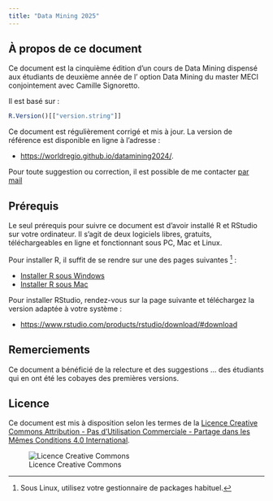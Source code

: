 ```yaml
---
title: "Data Mining 2025"
---
```


## À propos de ce document {.unnumbered}

Ce document est la cinquième édition d'un cours de Data Mining dispensé aux étudiants de deuxième année de l' option Data Mining du master MECI conjointement avec Camille Signoretto. 

Il est basé sur :

```r
R.Version()[["version.string"]]
```


Ce document est régulièrement corrigé et mis à jour. La version de référence est disponible en ligne à l'adresse :

-   <https://worldregio.github.io/datamining2024/>.

Pour toute suggestion ou correction, il est possible de me contacter [par mail](mailto:claude.grasland@parisgeo.cnrs.fr)

## Prérequis {.unnumbered}

Le seul prérequis pour suivre ce document est d'avoir installé R et RStudio sur votre ordinateur. Il s'agit de deux logiciels libres, gratuits, téléchargeables en ligne et fonctionnant sous PC, Mac et Linux.

Pour installer R, il suffit de se rendre sur une des pages suivantes [^1] :

[^1]: Sous Linux, utilisez votre gestionnaire de packages habituel.

-   [Installer R sous Windows](https://cloud.r-project.org/bin/windows/base/)
-   [Installer R sous Mac](https://cloud.r-project.org/bin/macosx/)

Pour installer RStudio, rendez-vous sur la page suivante et téléchargez la version adaptée à votre système :

-   <https://www.rstudio.com/products/rstudio/download/#download>

## Remerciements {.unnumbered}

Ce document a bénéficié de la relecture et des suggestions ... des étudiants qui en ont été les cobayes des premières versions.

## Licence {.unnumbered}

Ce document est mis à disposition selon les termes de la [Licence Creative Commons Attribution - Pas d’Utilisation Commerciale - Partage dans les Mêmes Conditions 4.0 International](http://creativecommons.org/licenses/by-nc-sa/4.0/).

![Licence Creative Commons](icons/license_cc.png)
